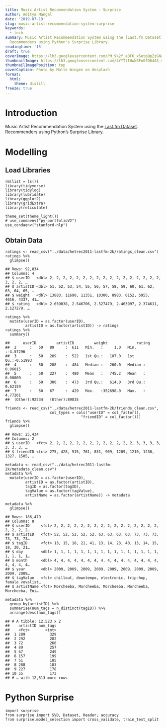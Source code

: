 ```yaml
---
title: Music Artist Recommendation System - Surprise
author: Aditya Mangal
date: '2019-07-19'
slug: music-artist-recommendation-system-surprise
keywords:
  - tech
summary: Music Artist Recommendation System using the [Last.fm Dataset](https://grouplens.org/datasets/hetrec-2011/).
  Recommenders using Python's Surprise Library.
readingtime: '15'
draft: true
coverImage: https://lh3.googleusercontent.com/PM_9k2f_aBF6_x5etgQpZzGNcQ6s8YgPVuFiVXqwcKZU3pmy9xsxvZcpb-NFZA7g9xFr38jJSwtiB_AMApLB7YHvK-imvjD31zSAGmRHB5Wk7h593uyZ48OD6suGUhG5B8Mi_hwqw-DLauTIaLSctW5JK9X4-rw2m0WOVf8kQRxG7GggWvyuD8gg0Dyy-AtER3AdMn2jG7upYXYs63MT940AHq826hq36vz2_c99_gUrFGDnnjsN4YnlpDFTYwzyjvglGJjtWzrGYnEZbLNvG9ifYxtzELvXhTtTYKwVAufOi-88g1OtLrddcBgN_izobnCesRnANY4abdcSNs5rkb9_BpYMJGA6_yPAkd1Bte7yDFeMzQ0myZW5MhW9tx5ZXyX5c59nqRpVwRbrrfkQxg2HxhZPjRNeirCe7oWsvcqJnp3rXIIkv74EaD2Hm37A55A1Orj8TXWyfPAA3Ixo-HOiU-uLt2EWQKCWRX6kia8457VlE_OHmnfIBdD7smvL5OVvZv0BNoTmnamiLJL7WvyZftfanwUQmfjiaXyvgBnk3RbROuBsFh6Ep4sVIza18RV_Ftc2EGIlxYH2wxUndUTvGMrnjC-hfIK_sEgCbvQup6-SSYe0iC7w5BvT5IXvmg2eFd99fiRxlVTqr1qfSWpp6AxmcbIEjQHRVaBvqeVn05XcCFO22ZYoFienq6JhyXu5X6TmoI1HA_PXPsDY4iCXfg=w2602-h1734-no
thumbnailImage: https://lh3.googleusercontent.com/4YYTtIHwN3Fo0ZO64A3_vTJd9sPnN-Gt4aC6Ae6D-4Ll3pUIkPy6L_0kzA_b1snFGWvOqlijjnB7q9VhkGsytIHtZquOl9iGZcNizV46_o4p7xUl_wvFT8wW4LAAf6TzkHD_lklURhCujLczN6VZgwtfLmPJgV4AARu-jv3uDAm2lOL1wJLx1fizS_D6Ta7L3dQTUBM5hS6zu5xNrXNTQC1oTNnFhoYSsKkoVmtiZQB-CblkHxWdWk1C7iT80u8GfWpGv91EszIErFxR7_reyzc5ATE3PYcXo_IND77hu8HfVShEDo6zLTknQwZ4sf8QvPcIRWAnd3skB0bXliz-ktFhrxzwJvmf92cmUgGCEVCh6bCF35ABoi5kZv3DXXwFDGVQp_LHzx1bbLRj1o22EeJKCry03tJx8gMB9mP2XBhpnMW9rA0UhneMXweqqUwh7R2JFJhI8C8MmgwMiatV_cxQeZhYvKOFqd9ALGuo9mhdCCdYhXfiYP-DthpwTS427F6LutIap8Ky_yUqy66Anm6x4xOG4pSrKSYMoIF-V9Hbg02clR7DrZrPatY0iNvsiFboP7pw-njBqv_lXMXS_9ca33IiuJ1ZcrHJeA8wLzjh_R9uuoWJjRp8XIoGNEapyLbLLITc9bYChyNiP9bPNldpD2tqMXNC6mY2i2_oe_NsRCoZvr1C_ZVgYCHTH6ufc-e2PcKVHsEYdF2uOKw4F95-VQ=w750-h500-no
thumbnailImagePosition: top
coverCaption: Photo by Malte Wingen on Unsplash
format:
  html:
    theme: distill
freeze: true
---
```





# Introduction
<p>Music Artist Recommendation System using the <a href="https://grouplens.org/datasets/hetrec-2011/">Last.fm Dataset</a>. Recommenders using Python’s Surprise Library.</p>
# Modelling
## Load Libraries
<pre class="r"><code>rm(list = ls())
library(tidyverse)
library(tidylog)
library(lubridate)
library(ggplot2)
library(gridExtra)
library(reticulate)

theme_set(theme_light())
# use_condaenv(&quot;py-portfolioV2&quot;)
use_condaenv(&quot;stanford-nlp&quot;)</code></pre>
## Obtain Data
<pre class="r"><code>ratings &lt;- read_csv(&quot;../data/hetrec2011-lastfm-2k/ratings_clean.csv&quot;)
ratings %&gt;% 
  glimpse()</code></pre>
<pre><code>## Rows: 92,834
## Columns: 4
## $ userID   &lt;dbl&gt; 2, 2, 2, 2, 2, 2, 2, 2, 2, 2, 2, 2, 2, 2, 2, 2, 2, 2, 2, 2, …
## $ artistID &lt;dbl&gt; 51, 52, 53, 54, 55, 56, 57, 58, 59, 60, 61, 62, 63, 64, 65, …
## $ weight   &lt;dbl&gt; 13883, 11690, 11351, 10300, 8983, 6152, 5955, 4616, 4337, 41…
## $ rating   &lt;dbl&gt; 2.659038, 2.546706, 2.527479, 2.463997, 2.374611, 2.127279, …</code></pre>
<pre class="r"><code>ratings %&gt;% 
  mutate(userID = as.factor(userID),
         artistID = as.factor(artistID)) -&gt; ratings
ratings %&gt;% 
  summary()</code></pre>
<pre><code>##      userID         artistID         weight             rating        
##  2      :   50   89     :  611   Min.   :     1.0   Min.   :-3.57296  
##  3      :   50   289    :  522   1st Qu.:   107.0   1st Qu.:-0.51993  
##  4      :   50   288    :  484   Median :   260.0   Median : 0.06015  
##  5      :   50   227    :  480   Mean   :   745.2   Mean   : 0.00000  
##  6      :   50   300    :  473   3rd Qu.:   614.0   3rd Qu.: 0.62159  
##  7      :   50   67     :  429   Max.   :352698.0   Max.   : 4.77261  
##  (Other):92534   (Other):89835</code></pre>
<pre class="r"><code>friends &lt;- read_csv(&quot;../data/hetrec2011-lastfm-2k/friends_clean.csv&quot;,
                    col_types = cols(&quot;userID&quot; = col_factor(),
                                  &quot;friendID&quot; = col_factor()))
friends %&gt;% 
  glimpse()</code></pre>
<pre><code>## Rows: 25,434
## Columns: 2
## $ userID   &lt;fct&gt; 2, 2, 2, 2, 2, 2, 2, 2, 2, 2, 2, 2, 2, 3, 3, 3, 3, 3, 3, 3, …
## $ friendID &lt;fct&gt; 275, 428, 515, 761, 831, 909, 1209, 1210, 1230, 1327, 1585, …</code></pre>
<pre class="r"><code>metadata &lt;- read_csv(&quot;../data/hetrec2011-lastfm-2k/metadata_clean.csv&quot;)
metadata %&gt;% 
  mutate(userID = as.factor(userID),
         artistID = as.factor(artistID),
         tagID = as.factor(tagID),
         tagValue = as.factor(tagValue),
         artistName = as.factor(artistName)) -&gt; metadata</code></pre>
<pre class="r"><code>metadata %&gt;% 
  glimpse()</code></pre>
<pre><code>## Rows: 186,479
## Columns: 8
## $ userID     &lt;fct&gt; 2, 2, 2, 2, 2, 2, 2, 2, 2, 2, 2, 2, 2, 2, 2, 2, 2, 2, 2, 2…
## $ artistID   &lt;fct&gt; 52, 52, 52, 52, 52, 63, 63, 63, 63, 73, 73, 73, 73, 73, 73…
## $ tagID      &lt;fct&gt; 13, 15, 18, 21, 41, 13, 14, 23, 40, 13, 14, 15, 18, 20, 21…
## $ day        &lt;dbl&gt; 1, 1, 1, 1, 1, 1, 1, 1, 1, 1, 1, 1, 1, 1, 1, 1, 1, 1, 1, 1…
## $ month      &lt;dbl&gt; 4, 4, 4, 4, 4, 4, 4, 4, 4, 4, 4, 4, 4, 4, 4, 4, 4, 4, 4, 4…
## $ year       &lt;dbl&gt; 2009, 2009, 2009, 2009, 2009, 2009, 2009, 2009, 2009, 2009…
## $ tagValue   &lt;fct&gt; chillout, downtempo, electronic, trip-hop, female vovalist…
## $ artistName &lt;fct&gt; Morcheeba, Morcheeba, Morcheeba, Morcheeba, Morcheeba, Eni…</code></pre>
<pre class="r"><code>metadata %&gt;% 
  group_by(artistID) %&gt;% 
  summarise(num_tags = n_distinct(tagID)) %&gt;% 
  arrange(desc(num_tags))</code></pre>
<pre><code>## # A tibble: 12,523 x 2
##    artistID num_tags
##    &lt;fct&gt;       &lt;int&gt;
##  1 289           329
##  2 292           282
##  3 72            260
##  4 89            257
##  5 67            249
##  6 157           199
##  7 51            185
##  8 288           183
##  9 227           178
## 10 55            173
## # … with 12,513 more rows</code></pre>
# Python Surprise
<pre class="python"><code>import surprise
from surprise import SVD, Dataset, Reader, accuracy
from surprise.model_selection import cross_validate, train_test_split</code></pre>
